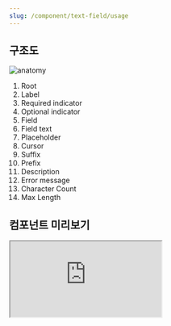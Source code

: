 ```yaml
---
slug: /component/text-field/usage
---
```


## 구조도

<Anatomy>![anatomy](./images/anatomy.png)</Anatomy>

1. Root
2. Label
3. Required indicator
4. Optional indicator
5. Field
6. Field text
7. Placeholder
8. Cursor
9. Suffix
10. Prefix
11. Description
12. Error message
13. Character Count
14. Max Length

## 컴포넌트 미리보기

<Iframe
  src="https://sprout-storybook.vercel.app/iframe.html?args=&id=components-textfields-textfield--basic&viewMode=story"
  height="150px"
/>

## 옵션

<HalfCard>
  <HalfCardImageCell>
    ![text field options label](./images/textfield-options-label.png)
  </HalfCardImageCell>
  <HalfCardDescriptionCell>
    <HalfCardDescriptionTitle>Label</HalfCardDescriptionTitle>
    <HalfCardDescription>
      Label과 Placeholder는 Text Field가 사용자에게 요구하는 항목에 대한 설명을
      제공합니다. 명시적 정보 전달을 위해 Label과 Placeholder를 표시하는 것을
      권장합니다.
    </HalfCardDescription>
  </HalfCardDescriptionCell>
</HalfCard>

<HalfCard>
  <HalfCardImageCell>
    ![text field options variant](./images/textfield-options-variant.png)
  </HalfCardImageCell>
  <HalfCardDescriptionCell>
    <HalfCardDescriptionTitle>Variant</HalfCardDescriptionTitle>
    <HalfCardDescription>
      Text Field는 Outlined, Underlined 2종류의 Variant를 가질 수 있습니다.
      Outlined가 보편적으로 사용되며, 주변 요소와의 조화를 고려해 컨테이너
      스타일을 다르게 사용할 수 있습니다.
    </HalfCardDescription>
  </HalfCardDescriptionCell>
</HalfCard>

<HalfCard>
  <HalfCardImageCell>
    ![text field options size](./images/textfield-options-size.png)
  </HalfCardImageCell>
  <HalfCardDescriptionCell>
    <HalfCardDescriptionTitle>Size</HalfCardDescriptionTitle>
    <HalfCardDescription>
      Text Field는 small, medium, large 3개의 사이즈를 가질 수 있습니다.
      Medium이 기본값으로 가장 보편적으로 사용되며, 다른 크기는 주변 요소와의
      균형 및 위계에 따라 제한적으로 사용합니다.
    </HalfCardDescription>
  </HalfCardDescriptionCell>
</HalfCard>

<HalfCard>
  <HalfCardImageCell>
    ![text field options
    description](./images/textfield-options-description.png)
  </HalfCardImageCell>
  <HalfCardDescriptionCell>
    <HalfCardDescriptionTitle>Description</HalfCardDescriptionTitle>
    <HalfCardDescription>
      Description을 통해 사용자가 입력해야 하는 내용에 대한 추가 컨텍스트나
      도움말을 제공할 수 있습니다. 특정 요구사항이나 힌트 텍스트를 전달합니다.
    </HalfCardDescription>
  </HalfCardDescriptionCell>
</HalfCard>

<HalfCard>
  <HalfCardImageCell>
    ![text field options error](./images/textfield-options-error.png)
  </HalfCardImageCell>
  <HalfCardDescriptionCell>
    <HalfCardDescriptionTitle>Error Message</HalfCardDescriptionTitle>
    <HalfCardDescription>
      Text Field의 필수 요구 사항이 충족되지 않았거나, 잘못된 정보를 기입했을
      경우 사용자에게 에러 메세지를 전달합니다.
    </HalfCardDescription>
  </HalfCardDescriptionCell>
</HalfCard>

<HalfCard>
  <HalfCardImageCell>
    ![text field options suffix](./images/textfield-options-suffix.png)
  </HalfCardImageCell>
  <HalfCardDescriptionCell>
    <HalfCardDescriptionTitle>Prefix / Suffix</HalfCardDescriptionTitle>
    <HalfCardDescription>
      Prefix와 Suffix에는 텍스트와 버튼을 사용할 수 있습니다. 입력하는 내용과
      컨텍스트에 따라 올바른 맥락으로 사용해야 합니다.
    </HalfCardDescription>
  </HalfCardDescriptionCell>
</HalfCard>

<HalfCard>
  <HalfCardImageCell>
    ![text field options required or
    optional](./images/textfield-options-required-or-optional.png)
  </HalfCardImageCell>
  <HalfCardDescriptionCell>
    <HalfCardDescriptionTitle>Required or Optional</HalfCardDescriptionTitle>
    <HalfCardDescription>
      Required or Optional indicator를 통해 사용자에게 입력값이 필수 또는 선택
      사항인지 표시할 수 있습니다. 선택 사항인 경우 '선택' 이라는 힌트 텍스트를
      제공하거나, 아예 표시하지 않습니다.
    </HalfCardDescription>
  </HalfCardDescriptionCell>
</HalfCard>

<HalfCard>
  <HalfCardImageCell>
    ![text field options max length](./images/textfield-options-max-length.png)
  </HalfCardImageCell>
  <HalfCardDescriptionCell>
    <HalfCardDescriptionTitle>Max Length</HalfCardDescriptionTitle>
    <HalfCardDescription>
      Text Field에 사용자가 입력할 수 있는 최대 글자 수를 표시합니다.
    </HalfCardDescription>
  </HalfCardDescriptionCell>
</HalfCard>

<HalfCard>
  <HalfCardImageCell>
    ![text field options disabled](./images/textfield-options-disabled.png)
  </HalfCardImageCell>
  <HalfCardDescriptionCell>
    <HalfCardDescriptionTitle>Disabled</HalfCardDescriptionTitle>
    <HalfCardDescription>
      Disabled 상태는 Text Field가 존재하지만 지금은 사용할 수 없는 상태를
      나타냅니다. 이 옵션은 레이아웃 일관성을 유지하고 이후 상호작용이 가능할
      수도 있음을 사용자에게 알려줍니다.
    </HalfCardDescription>
  </HalfCardDescriptionCell>
</HalfCard>

<HalfCard>
  <HalfCardImageCell>
    ![text field options readonly](./images/textfield-options-read-only.png)
  </HalfCardImageCell>
  <HalfCardDescriptionCell>
    <HalfCardDescriptionTitle>Read only</HalfCardDescriptionTitle>
    <HalfCardDescription>
      Read only 상태는 읽기 전용 옵션입니다. 복사나 드래그는 가능하지만 상호
      작용이나 텍스트 입력, 변경은 불가능한 상태입니다.
    </HalfCardDescription>
  </HalfCardDescriptionCell>
</HalfCard>

<br />

### 옵션 테이블

| 속성               | 값                   | 기본값   | 설명                                               |
| ------------------ | -------------------- | -------- | -------------------------------------------------- |
| variant            | outlined, underlined | outlined |
| label              | text                 |          |                                                    |
| placeholder        | text                 |          |                                                    |
| prefix             | text, button         |          |                                                    |
| suffix             | text, button         |          |                                                    |
| max length         | number               |          |
| description        | text                 |          |                                                    |
| error message      | text                 |          |                                                    |
| required indicator | text                 |          |                                                    |
| optional indicator | text                 |          |                                                    |
| is disabled        | true, false          | false    | true일 경우, Text field가 유저와 상호작용하지 않음 |
| is readonly        | true, false          | false    | true일 경우, value를 변경할 수 없음                |
| is required        | true, false          | false    | true일 경우, value가 필수임을 나타냄               |
| is invalid         | true, false          | false    | true일 경우, value가 유효하지 않은 값임을 나타냄   |

## 상호작용

### 터치/마우스 상호작용

<FullCard>
  <FullCardImageCell>
    ![textfield touch/mouse control](./images/textfield-touch-mouse-control.png)
  </FullCardImageCell>
  <FullCardDescription>
    마우스 클릭 또는 터치로 Text Field를 동작시킬 수 있는 영역입니다.
  </FullCardDescription>
</FullCard>

<FullCard>
  <FullCardImageCell>
    ![textfield read only](./images/textfield-read-only.png)
  </FullCardImageCell>
  <FullCardDescription>
    Read only일 경우 드래그나 복사는 가능하지만 상호 작용이나 텍스트 입력,
    변경은 불가능한 상태입니다.
  </FullCardDescription>
</FullCard>

<br />

### 키보드 상호작용

<HalfCard>
  <HalfCardImageCell>
    ![text field keyboard control](./images/textfield-keyboard-control-1.png)
  </HalfCardImageCell>
  <HalfCardDescriptionCell>
    <HalfCardDescriptionTitle>Focused</HalfCardDescriptionTitle>
    <HalfCardDescription>
      <Keyboard>Tab</Keyboard>키를 통해 focused, enabled 상태로 진입이
      가능합니다.
    </HalfCardDescription>
  </HalfCardDescriptionCell>
</HalfCard>

<HalfCard>
  <HalfCardImageCell>
    ![text field keyboard control](./images/textfield-keyboard-control-2.png)
  </HalfCardImageCell>
  <HalfCardDescriptionCell>
    <HalfCardDescriptionTitle>Selected text</HalfCardDescriptionTitle>
    <HalfCardDescription>
      이미 작성한 텍스트가 있는 경우, <Keyboard>Tab</Keyboard>키를 통해 텍스트
      selected 상태로 진입 가능합니다.
    </HalfCardDescription>
  </HalfCardDescriptionCell>
</HalfCard>

### Typing

<HalfCard>
  <HalfCardImageCell>
    ![text field typing control](./images/textfield-typing-1.png)
  </HalfCardImageCell>
  <HalfCardDescriptionCell>
    <HalfCardDescriptionTitle>Typing text</HalfCardDescriptionTitle>
    <HalfCardDescription>
      넘치는 텍스트는 필드 좌측으로 밀려나 보이지 않게 됩니다.
    </HalfCardDescription>
  </HalfCardDescriptionCell>
</HalfCard>

<HalfCard>
  <HalfCardImageCell>
    ![text field typing control](./images/textfield-typing-2.png)
  </HalfCardImageCell>
  <HalfCardDescriptionCell>
    <HalfCardDescriptionTitle>Cursor</HalfCardDescriptionTitle>
    <HalfCardDescription>
      커서를 좌측으로 이동하면 텍스트는 필드 우측으로 밀려나게 됩니다.
    </HalfCardDescription>
  </HalfCardDescriptionCell>
</HalfCard>

<HalfCard>
  <HalfCardImageCell>
    ![text field typing control](./images/textfield-typing-3.png)
  </HalfCardImageCell>
  <HalfCardDescriptionCell>
    <HalfCardDescriptionTitle>입력 완료</HalfCardDescriptionTitle>
    <HalfCardDescription>
      입력 완료 후 필드를 떠나면 우측으로 밀려난 텍스트는 텍스트 필드 영역을
      기준으로 끝 처리 그라데이션되어 보여집니다.
    </HalfCardDescription>
  </HalfCardDescriptionCell>
</HalfCard>

### Overflow

<FullCard>
  <FullCardImageCell>
    ![textfield overflow](./images/textfield-overflow-1.png)
  </FullCardImageCell>
  <FullCardDescription>
    Label의 문구가 텍스트 필드의 Width보다 입력값이 길면 줄바꿈되어 보여집니다.
  </FullCardDescription>
  <FullCardImageCell>
    ![textfield overflow](./images/textfield-overflow-2.png)
  </FullCardImageCell>
  <FullCardDescription>
    Description이 Width 공간보다 길면 줄바꿈되어 보여집니다.
  </FullCardDescription>
</FullCard>

## 가이드라인

<HalfCard>
  <HalfCardImageCell>
    ![text field guideline](./images/textfield-guideline-1.png)
  </HalfCardImageCell>
  <HalfCardDescriptionCell>
    <HalfCardDescriptionTitle>Label</HalfCardDescriptionTitle>
    <HalfCardDescription>
      Label과 Placeholder는 Text Field가 사용자에게 요구하는 항목에 대한 설명을
      제공합니다. 명시적 정보 전달을 위해 Label과 Placeholder를 표시하는 것을
      권장합니다.
    </HalfCardDescription>
  </HalfCardDescriptionCell>
</HalfCard>

<HalfCard>
  <HalfCardImageCell>
    ![text field guideline](./images/textfield-guideline-2.png)
  </HalfCardImageCell>
  <HalfCardDescriptionCell>
    <HalfCardDescriptionTitle>Suffix</HalfCardDescriptionTitle>
    <HalfCardDescription>
      Suffix value를 통해 입력하는 값과 단위를 다양하게 활용할 수 있습니다.
    </HalfCardDescription>
  </HalfCardDescriptionCell>
</HalfCard>

<HalfCard>
  <HalfCardImageCell>
    ![text field guideline](./images/textfield-guideline-3.png)
  </HalfCardImageCell>
  <HalfCardDescriptionCell>
    <HalfCardDescriptionTitle>컴포넌트 결합</HalfCardDescriptionTitle>
    <HalfCardDescription>
      필요한 경우 다른 컴포넌트와 조합해 사용할 수 있습니다. 예를들어, Stepper
      Button과의 조합을 통해 모바일 환경에서도 쉽게 값을 조절할 수 있도록
      돕습니다.
    </HalfCardDescription>
  </HalfCardDescriptionCell>
</HalfCard>

<br />

### Do / Don't

<br />
<DoDontLayout>
  <DoBox>
    <DoImage>
      ![textfield guideline](./images/textfield-guideline-do-1.png)
    </DoImage>
    <DoText>
      여러 개의 Text Field가 존재하고 Indicator 표시가 필요한 경우, 더 빈도가
      적은 Indicator를 표시합니다.
    </DoText>
  </DoBox>
  <DontBox>
    <DontImage>
      ![textfield guideline](./images/textfield-guideline-dont-1.png)
    </DontImage>
    <DontText>
      여러 개의 Text Field가 존재하고 Indicator 표시가 필요한 경우, 모든
      Indicator를 표시하지 않습니다. 정보를 간결하게 전달할수록 이해하기 쉬운
      정보가 됩니다.
    </DontText>
  </DontBox>
</DoDontLayout>
<br />
<br />
<DoDontLayout>
  <DoBox>
    <DoImage>
      ![textfield guideline](./images/textfield-guideline-do-2.png)
    </DoImage>
    <DoText>
      Placeholder는 유저가 입력해야 하는 정보의 예시를 나타냅니다. 이는 힌트
      역할을 하여 무엇을 입력해야 할지에 대한 명확한 이해를 돕습니다.
    </DoText>
  </DoBox>
  <DontBox>
    <DontImage>
      ![textfield guideline](./images/textfield-guideline-dont-2.png)
    </DontImage>
    <DontText>
      Placeholder를 정보의 예시가 아닌 설명으로 서술하지 않습니다.
    </DontText>
  </DontBox>
</DoDontLayout>
<br />
